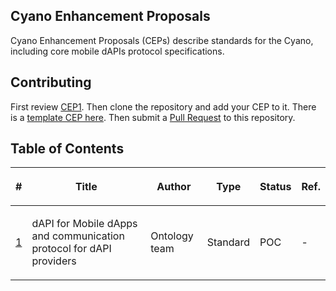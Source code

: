 ==Cyano Enhancement Proposals==

Cyano Enhancement Proposals (CEPs) describe standards for the Cyano, including core mobile dAPIs protocol specifications.

==Contributing==

First review [[CEPS/CEP1.mediawiki|CEP1]]. Then clone the repository and add your CEP to it. There is a [[CEP-X.mediawiki|template CEP here]]. Then submit a [https://github.com/ontio-cyano/CEPs/pulls Pull Request] to this repository.

==Table of Contents==

{| class="wikitable sortable" style="width: auto; text-align: center; font-size: smaller; table-layout: fixed;"
!<nowiki>#</nowiki>
!Title
!Author
!Type
!Status
!Ref.
|-
| [[CEPS/CEP1.mediawiki|1]]
| dAPI for Mobile dApps and communication protocol for dAPI providers
| Ontology team
| Standard
| POC
| -

|}

